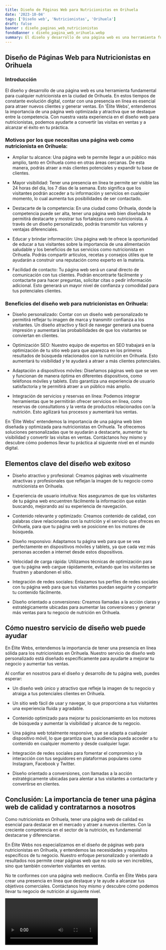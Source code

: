 ```yaml
---
title: Diseño de Páginas Web para Nutricionistas en Orihuela
date: '2023-10-04'
tags: ['Diseño web', 'Nutricionistas', 'Orihuela']
draft: false
banner : diseño_paginas_web_nutricionistas
fondoBanner : diseño_pagina_web_orihuela.webp
summary: El diseño y desarrollo de una página web es una herramienta fundamental para cualquier nutricionista en la ciudad de Orihuela. En estos tiempos de constante evolución digital, contar con una presencia en línea es esencial para atraer nuevos clientes y generar ventas. En 'Élite Webs', entendemos la importancia de una página web optimizada y atractiva que se destaque entre la competencia. Con nuestra vasta experiencia en el diseño web para nutricionistas, podemos ayudarte a convertir las visitas en ventas y a alcanzar el éxito en tu práctica.
---
```


## Diseño de Páginas Web para Nutricionistas en Orihuela

### Introducción

El diseño y desarrollo de una página web es una herramienta fundamental para cualquier nutricionista en la ciudad de Orihuela. En estos tiempos de constante evolución digital, contar con una presencia en línea es esencial para atraer nuevos clientes y generar ventas. En 'Élite Webs', entendemos la importancia de una página web optimizada y atractiva que se destaque entre la competencia. Con nuestra vasta experiencia en el diseño web para nutricionistas, podemos ayudarte a convertir las visitas en ventas y a alcanzar el éxito en tu práctica.

### Motivos por los que necesitas una página web como nutricionista en Orihuela:

- Ampliar tu alcance: Una página web te permite llegar a un público más amplio, tanto en Orihuela como en otras áreas cercanas. De esta manera, podrás atraer a más clientes potenciales y expandir tu base de clientes.

- Mayor visibilidad: Tener una presencia en línea te permite ser visible las 24 horas del día, los 7 días de la semana. Esto significa que los visitantes podrán acceder a tu información y servicios en cualquier momento, lo cual aumenta tus posibilidades de ser contactado.

- Destacarte de la competencia: En una ciudad como Orihuela, donde la competencia puede ser alta, tener una página web bien diseñada te permitirá destacarte y mostrar tus fortalezas como nutricionista. A través de un diseño personalizado, podrás transmitir tus valores y ventajas diferenciales.

- Educar y brindar información: Una página web te ofrece la oportunidad de educar a tus visitantes sobre la importancia de una alimentación saludable y los beneficios de tus servicios como nutricionista en Orihuela. Podrás compartir artículos, recetas y consejos útiles que te ayudarán a construir una reputación como experto en la materia.

- Facilidad de contacto: Tu página web será un canal directo de comunicación con tus clientes. Podrán encontrarte fácilmente y contactarte para hacer preguntas, solicitar citas o pedir información adicional. Esto generará un mayor nivel de confianza y comodidad para tus potenciales clientes.

### Beneficios del diseño web para nutricionistas en Orihuela:

- Diseño personalizado: Contar con un diseño web personalizado te permitirá reflejar tu imagen de marca y transmitir confianza a los visitantes. Un diseño atractivo y fácil de navegar generará una buena impresión y aumentará las probabilidades de que los visitantes se conviertan en clientes.

- Optimización SEO: Nuestro equipo de expertos en SEO trabajará en la optimización de tu sitio web para que aparezca en los primeros resultados de búsqueda relacionados con la nutrición en Orihuela. Esto aumentará tu visibilidad y te ayudará a atraer a más clientes potenciales.

- Adaptación a dispositivos móviles: Diseñamos páginas web que se ven y funcionan de manera óptima en diferentes dispositivos, como teléfonos móviles y tablets. Esto garantiza una experiencia de usuario satisfactoria y te permitirá atraer a un público más amplio.

- Integración de servicios y reservas en línea: Podemos integrar herramientas que te permitirán ofrecer servicios en línea, como reservas de consultations y la venta de productos relacionados con la nutrición. Esto agilizará tus procesos y aumentará tus ventas.

En 'Élite Webs' entendemos la importancia de una página web bien diseñada y optimizada para nutricionistas en Orihuela. Te ofrecemos soluciones personalizadas que te ayudarán a destacarte, aumentar tu visibilidad y convertir las visitas en ventas. Contáctanos hoy mismo y descubre cómo podemos llevar tu práctica al siguiente nivel en el mundo digital.

<GifSeo />

<Cta />

## Elementos clave del diseño web exitoso

- Diseño atractivo y profesional: Creamos páginas web visualmente atractivas y profesionales que reflejan la imagen de tu negocio como nutricionista en Orihuela.

- Experiencia de usuario intuitiva: Nos aseguramos de que los visitantes de tu página web encuentren fácilmente la información que están buscando, mejorando así su experiencia de navegación.

- Contenido relevante y optimizado: Creamos contenido de calidad, con palabras clave relacionadas con la nutrición y el servicio que ofreces en Orihuela, para que tu página web se posicione en los motores de búsqueda.

- Diseño responsivo: Adaptamos tu página web para que se vea perfectamente en dispositivos móviles y tablets, ya que cada vez más personas acceden a internet desde estos dispositivos.

- Velocidad de carga rápida: Utilizamos técnicas de optimización para que tu página web cargue rápidamente, evitando que los visitantes se frustren y abandonen el sitio.

- Integración de redes sociales: Enlazamos tus perfiles de redes sociales con tu página web para que tus visitantes puedan seguirte y compartir tu contenido fácilmente.

- Diseño orientado a conversiones: Creamos llamadas a la acción claras y estratégicamente ubicadas para aumentar las conversiones y generar más ventas para tu negocio de nutrición en Orihuela.

## Cómo nuestro servicio de diseño web puede ayudar

En Élite Webs, entendemos la importancia de tener una presencia en línea sólida para los nutricionistas en Orihuela. Nuestro servicio de diseño web personalizado está diseñado específicamente para ayudarte a mejorar tu negocio y aumentar tus ventas.

Al confiar en nosotros para el diseño y desarrollo de tu página web, puedes esperar:

- Un diseño web único y atractivo que refleje la imagen de tu negocio y atraiga a tus potenciales clientes en Orihuela.

- Un sitio web fácil de usar y navegar, lo que proporciona a tus visitantes una experiencia fluida y agradable.

- Contenido optimizado para mejorar tu posicionamiento en los motores de búsqueda y aumentar la visibilidad y alcance de tu negocio.

- Una página web totalmente responsive, que se adapta a cualquier dispositivo móvil, lo que garantiza que tu audiencia pueda acceder a tu contenido en cualquier momento y desde cualquier lugar.

- Integración de redes sociales para fomentar el compromiso y la interacción con tus seguidores en plataformas populares como Instagram, Facebook y Twitter.

- Diseño orientado a conversiones, con llamadas a la acción estratégicamente ubicadas para alentar a tus visitantes a contactarte y convertirse en clientes.

## Conclusión: La importancia de tener una página web de calidad y contratarnos a nosotros

Como nutricionista en Orihuela, tener una página web de calidad es esencial para destacar en el mercado y atraer a nuevos clientes. Con la creciente competencia en el sector de la nutrición, es fundamental destacarse y diferenciarse.

En Élite Webs nos especializamos en el diseño de páginas web para nutricionistas en Orihuela, y entendemos las necesidades y requisitos específicos de tu negocio. Nuestro enfoque personalizado y orientado a resultados nos permite crear páginas web que no solo se ven increíbles, sino que también convierten visitantes en ventas.

No te conformes con una página web mediocre. Confía en Élite Webs para crear una presencia en línea que destaque y te ayude a alcanzar tus objetivos comerciales. Contáctanos hoy mismo y descubre cómo podemos llevar tu negocio de nutrición al siguiente nivel.

<Video />

<CtaBot job='Nutricionistas' city='Orihuela'/>

<Gmaps query='Orihuela+españa+maps' />